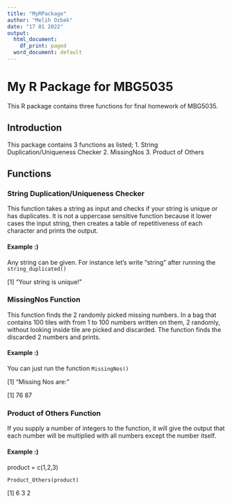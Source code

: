 ```yaml
---
title: "MyRPackage"
author: "Melih Ozbek"
date: "17 01 2022"
output:
  html_document:
    df_print: paged
  word_document: default
---
```



# My R Package for MBG5035
This R package contains three functions for final homework of MBG5035.

## Introduction

This package contains 3 functions as listed;
1. String Duplication/Uniqueness Checker
2. MissingNos
3. Product of Others

## Functions

### String Duplication/Uniqueness Checker

This function takes a string as input and checks if your string is unique or has duplicates. It is not a uppercase sensitive function because it lower cases the input string, then creates a table of repetitiveness of each character and prints the output.

#### Example :)

Any string can be given. For instance let's write "string" after running the `string_duplicated()` 


[1] "Your string is unique!"

### MissingNos Function

This function finds the 2 randomly picked missing numbers. In a bag that contains 100 tiles with from 1 to 100 numbers written on them, 2 randomly, without looking inside tile are picked and discarded. The function finds the discarded 2 numbers and prints.

#### Example :)

You can just run the function `MissingNos()`

[1] "Missing Nos are: "

[1] 76 87

### Product of Others Function

If you supply a number of integers to the function, it will give the output that each number will be multiplied with all numbers except the number itself.

#### Example :)

product = c(1,2,3)

`Product_Others(product)`

[1] 6 3 2


